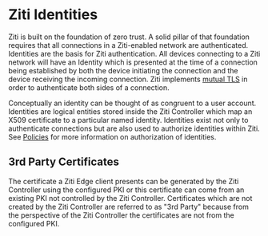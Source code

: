 
# Ziti Identities

Ziti is built on the foundation of zero trust. A solid pillar of that foundation requires that all connections in a
Ziti-enabled network are authenticated.  Identities are the basis for Ziti authentication.  All devices connecting to a
Ziti network will have an Identity which is presented at the time of a connection being established by both the device
initiating the connection and the device receiving the incoming connection. Ziti implements [mutual
TLS](https://en.wikipedia.org/wiki/Mutual_authentication) in order to authenticate both sides of a connection.

Conceptually an identity can be thought of as congruent to a user account.  Identities are logical entities stored
inside the Ziti Controller which map an X509 certificate to a particular named identity.  Identities exist not only to
authenticate connections but are also used to authorize identities within Ziti. See [Policies](/docs/learn/core-concepts/security/authorization/policies/overview)
for more information on authorization of identities.

## 3rd Party Certificates

The certificate a Ziti Edge client presents can be generated by the Ziti Controller using the configured PKI or this
certificate can come from an existing PKI not controlled by the Ziti Controller. Certificates which are not created by
the Ziti Controller are referred to as "3rd Party" because from the perspective of the Ziti Controller the certificates
are not from the configured PKI.

<CreateIdentityCliMd />

<EnrollingMd />
